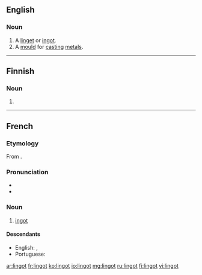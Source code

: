 ==English==

===Noun===
{{en-noun}}

# A [[linget]] or [[ingot]].
# A [[mould]] for [[cast]]ing [[metal]]s.

{{Webster 1913}}

----

==Finnish==

===Noun===
{{head|fi|noun form}}

# {{plural of|lang=fi|linko|nocat=1}}

----

==French==

===Etymology===
From {{etyl|en|fr}} {{term|ingot|lang=en}}.

===Pronunciation===
* {{IPA|/lɛ̃ɡo/|lang=fr}}
* {{audio|Fr-Paris--lingot.ogg|Audio (Paris)}}

===Noun===
{{fr-noun|m}}

# [[ingot]]

====Descendants====
* English: {{l/en|lingot}}, {{l/en|linget}}
* Portuguese: {{l/pt|lingote}}

[[ar:lingot]]
[[fr:lingot]]
[[ko:lingot]]
[[io:lingot]]
[[mg:lingot]]
[[ru:lingot]]
[[fi:lingot]]
[[vi:lingot]]